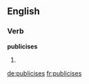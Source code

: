 ==English==

===Verb===
'''publicises'''

# {{third-person singular of|publicise}}

[[de:publicises]]
[[fr:publicises]]
